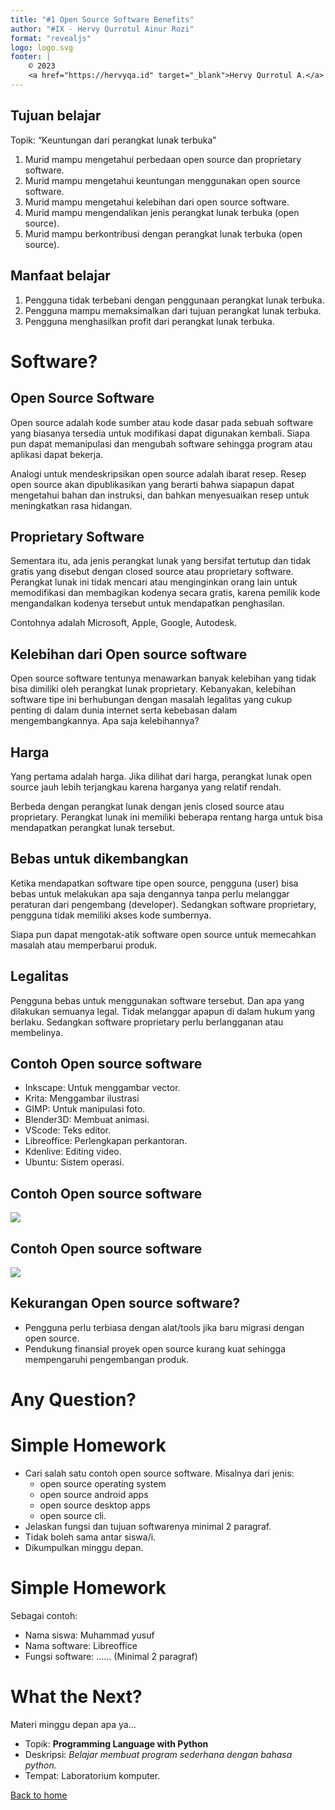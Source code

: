 ```yaml
---
title: "#1 Open Source Software Benefits"
author: "#IX - Hervy Qurrotul Ainur Rozi"
format: "revealjs"
logo: logo.svg
footer: |
    © 2023
    <a href="https://hervyqa.id" target="_blank">Hervy Qurrotul A.</a>
---
```


## Tujuan belajar {.smaller}

Topik: "Keuntungan dari perangkat lunak terbuka"

1. Murid mampu mengetahui perbedaan open source dan proprietary software.
1. Murid mampu mengetahui keuntungan menggunakan open source software.
1. Murid mampu mengetahui kelebihan dari open source software.
1. Murid mampu mengendalikan jenis perangkat lunak terbuka (open source).
1. Murid mampu berkontribusi dengan perangkat lunak terbuka (open source).

## Manfaat belajar {.smaller}

1. Pengguna tidak terbebani dengan penggunaan perangkat lunak terbuka.
1. Pengguna mampu memaksimalkan dari tujuan perangkat lunak terbuka.
1. Pengguna menghasilkan profit dari perangkat lunak terbuka.

# Software?

## Open Source Software {.smaller}

Open source adalah kode sumber atau kode dasar pada sebuah software yang biasanya tersedia untuk modifikasi dapat digunakan kembali.
Siapa pun dapat memanipulasi dan mengubah software sehingga program atau aplikasi dapat bekerja.

Analogi untuk mendeskripsikan open source adalah ibarat resep.
Resep open source akan dipublikasikan yang berarti bahwa siapapun dapat mengetahui bahan dan instruksi, dan bahkan menyesuaikan resep untuk meningkatkan rasa hidangan.

## Proprietary Software {.smaller}

Sementara itu, ada jenis perangkat lunak yang bersifat tertutup dan tidak gratis yang disebut dengan closed source atau proprietary software. Perangkat lunak ini tidak mencari atau menginginkan orang lain untuk memodifikasi dan membagikan kodenya secara gratis, karena pemilik kode mengandalkan kodenya tersebut untuk mendapatkan penghasilan.

Contohnya adalah Microsoft, Apple, Google, Autodesk.

## Kelebihan dari Open source software {.smaller}

Open source software tentunya menawarkan banyak kelebihan yang tidak bisa dimiliki oleh perangkat lunak proprietary. Kebanyakan, kelebihan software tipe ini berhubungan dengan masalah legalitas yang cukup penting di dalam dunia internet serta kebebasan dalam mengembangkannya. Apa saja kelebihannya?

## Harga

Yang pertama adalah harga. Jika dilihat dari harga, perangkat lunak open source jauh lebih terjangkau karena harganya yang relatif rendah.

Berbeda dengan perangkat lunak dengan jenis closed source atau proprietary. Perangkat lunak ini memiliki beberapa rentang harga untuk bisa mendapatkan perangkat lunak tersebut.

## Bebas untuk dikembangkan

Ketika mendapatkan software tipe open source, pengguna (user) bisa bebas untuk melakukan apa saja dengannya tanpa perlu melanggar peraturan dari pengembang (developer). Sedangkan software proprietary, pengguna tidak memiliki akses kode sumbernya.

Siapa pun dapat mengotak-atik software open source untuk memecahkan masalah atau memperbarui produk.

## Legalitas

Pengguna bebas untuk menggunakan software tersebut. Dan apa yang dilakukan semuanya legal. Tidak melanggar apapun di dalam hukum yang berlaku. Sedangkan software proprietary perlu berlangganan atau membelinya.

## Contoh Open source software {.smaller}

* Inkscape: Untuk menggambar vector.
* Krita: Menggambar ilustrasi
* GIMP: Untuk manipulasi foto.
* Blender3D: Membuat animasi.
* VScode: Teks editor.
* Libreoffice: Perlengkapan perkantoran.
* Kdenlive: Editing video.
* Ubuntu: Sistem operasi.

## Contoh Open source software

![](img/libreoffice.webp)

## Contoh Open source software

![](img/illustration.webp)

## Kekurangan Open source software? {.smaller}

* Pengguna perlu terbiasa dengan alat/tools jika baru migrasi dengan open source.
* Pendukung finansial proyek open source kurang kuat sehingga mempengaruhi pengembangan produk.

# Any Question? {background-color="rgb(10, 132, 81)"}

# Simple Homework {.smaller}

* Cari salah satu contoh open source software. Misalnya dari jenis:
  * open source operating system
  * open source android apps
  * open source desktop apps
  * open source cli.
* Jelaskan fungsi dan tujuan softwarenya minimal 2 paragraf.
* Tidak boleh sama antar siswa/i.
* Dikumpulkan minggu depan.

# Simple Homework {.smaller}

Sebagai contoh:

* Nama siswa: Muhammad yusuf
* Nama software: Libreoffice
* Fungsi software: ...... (Minimal 2 paragraf)

# What the Next?

Materi minggu depan apa ya...

* Topik: **Programming Language with Python**
* Deskripsi: _Belajar membuat program sederhana dengan bahasa python._
* Tempat: Laboratorium komputer.

[Back to home](/)